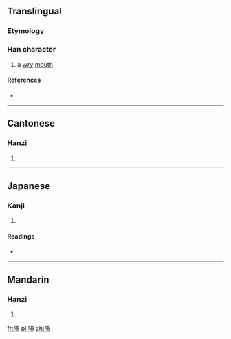 {{also|㖞}}
==Translingual==

===Etymology===
{{Han compound|口|咼|c1=s|c2=p|t1=mouth|ls=psc}}

===Han character===
{{Han char|rn=30|rad=口|as=09|sn=12|four=6702<sub>7</sub>|canj=口月月口 (RBBR)|ids=⿰[[口]][[咼]]}}

# a [[wry]] [[mouth]]

====References====
* {{Han ref|kx=0198.090|dkj=03925|dj=0419.170|hdz=10641.110|uh=558E|ud=21902|bh=D87B|bd=55419}}

----

==Cantonese==

===Hanzi===
{{yue-hanzi|jyut=|y=wa1|sim=㖞}}

# {{defn|lang=yue|sort=口09}}

----

==Japanese==

===Kanji===
{{ja-kanji|grade=|rs=口09}}

# {{defn|lang=ja|sort=口09}}

====Readings====
* {{ja-readings|on=[[か]] (ka)|kun=[[ゆがむ]] (yugamu)}}

----

==Mandarin==

===Hanzi===
{{cmn-hanzi|sim=㖞|pin=[[wāi]] ([[wai1]])|wg=wai<sup>1</sup>}}

# {{defn|lang=cmn|sort=口09}}

[[fr:喎]]
[[pl:喎]]
[[zh:喎]]